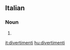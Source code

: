 ==Italian==

===Noun===
{{head|it|plural}} {{m}}

# {{plural of|divertimento|lang=it|nocat=1}}

[[it:divertimenti]]
[[hu:divertimenti]]